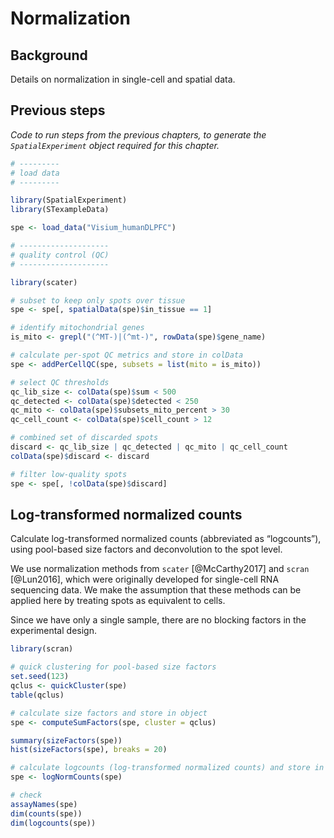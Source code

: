 # Normalization


## Background

Details on normalization in single-cell and spatial data.


## Previous steps

*Code to run steps from the previous chapters, to generate the `SpatialExperiment` object required for this chapter.*

```r
# ---------
# load data
# ---------

library(SpatialExperiment)
library(STexampleData)

spe <- load_data("Visium_humanDLPFC")

# --------------------
# quality control (QC)
# --------------------

library(scater)

# subset to keep only spots over tissue
spe <- spe[, spatialData(spe)$in_tissue == 1]

# identify mitochondrial genes
is_mito <- grepl("(^MT-)|(^mt-)", rowData(spe)$gene_name)

# calculate per-spot QC metrics and store in colData
spe <- addPerCellQC(spe, subsets = list(mito = is_mito))

# select QC thresholds
qc_lib_size <- colData(spe)$sum < 500
qc_detected <- colData(spe)$detected < 250
qc_mito <- colData(spe)$subsets_mito_percent > 30
qc_cell_count <- colData(spe)$cell_count > 12

# combined set of discarded spots
discard <- qc_lib_size | qc_detected | qc_mito | qc_cell_count
colData(spe)$discard <- discard

# filter low-quality spots
spe <- spe[, !colData(spe)$discard]
```


## Log-transformed normalized counts

Calculate log-transformed normalized counts (abbreviated as "logcounts"), using pool-based size factors and deconvolution to the spot level.

We use normalization methods from `scater` [@McCarthy2017] and `scran` [@Lun2016], which were originally developed for single-cell RNA sequencing data. We make the assumption that these methods can be applied here by treating spots as equivalent to cells.

Since we have only a single sample, there are no blocking factors in the experimental design.

```r
library(scran)

# quick clustering for pool-based size factors
set.seed(123)
qclus <- quickCluster(spe)
table(qclus)

# calculate size factors and store in object
spe <- computeSumFactors(spe, cluster = qclus)

summary(sizeFactors(spe))
hist(sizeFactors(spe), breaks = 20)

# calculate logcounts (log-transformed normalized counts) and store in object
spe <- logNormCounts(spe)

# check
assayNames(spe)
dim(counts(spe))
dim(logcounts(spe))
```


